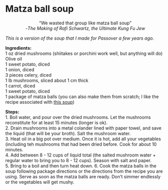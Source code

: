 # Matza ball soup {#matza-ball .unnumbered}
<div style="text-align: center"> 
"We wasted that group like matza ball soup"<br>
-*The Making of Rafi Schwartz, the Ultimate Kung Fu Jew*
</div>

*This is a version of the soup that I made for Passover a few years ago.*

**Ingredients:**  
1 oz dried mushrooms (shiitakes or porchini work well, but anything will do)  
Olive oil  
1 sweet potato, diced  
1 onion, diced  
3 pieces celery, diced  
1 lb mushrooms, sliced about 1 cm thick  
1 carrot, diced  
1 sweet potato, diced  
1 package of matza balls (you can also make them from scratch; I like the recipe associated with <a href="https://smittenkitchen.com/2008/02/matzo-ball-soup/">this soup</a>)

**Steps:**  
1. Boil water, and pour over the dried mushrooms. Let the mushrooms reconstitute for at least 15 minutes (longer is ok).  
2. Drain mushrooms into a metal colander lined with paper towel, and save the liquid (that will be your broth). Salt the mushroom water.  
3. Heat oil in a big pot over medium. Once it is hot, add all your vegetables (including teh mushrooms that had been dried before. Cook for about 10 minutes.  
4. Add between 8 - 12 cups of liquid total (the salted mushroom water + regular water to bring you to 8 - 12 cups). Season with salt and paper.  
5. Bring to a boil and then turn heat down. 
6. Cook the matza balls in the soup following package directions or the directions from the recipe you are using. Serve as soon as the matza balls are ready. Don't simmer endlessly or the vegetables will get mushy.  
